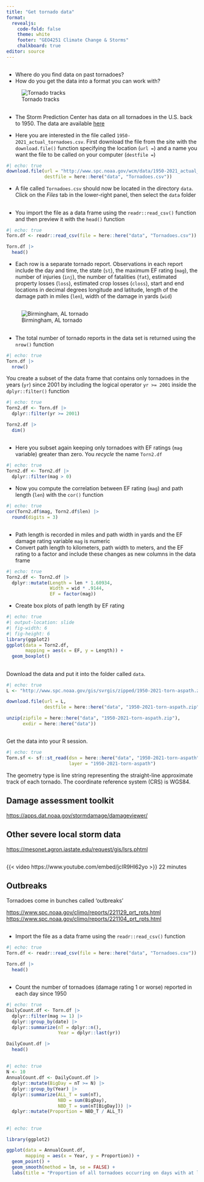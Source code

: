 ```yaml
---
title: "Get tornado data"
format: 
  revealjs:
    code-fold: false
    theme: white
    footer: "GEO4251 Climate Change & Storms"
    chalkboard: true
editor: source
---
```


## 

-   Where do you find data on past tornadoes?
-   How do you get the data into a format you can work with?

![Tornado tracks](https://farm8.staticflickr.com/7090/7157010997_2a92fa603c_o.jpg)

## 

-   The Storm Prediction Center has data on all tornadoes in the U.S. back to 1950. The data are available [here](https://www.spc.noaa.gov/wcm/)

-   Here you are interested in the file called `1950-2021_actual_tornadoes.csv`. First download the file from the site with the `download.file()` function specifying the location (`url =`) and a name you want the file to be called on your computer (`destfile =`)

```r
#| echo: true
download.file(url = "http://www.spc.noaa.gov/wcm/data/1950-2021_actual_tornadoes.csv",
              destfile = here::here("data", "Tornadoes.csv"))
```

-   A file called `Tornadoes.csv` should now be located in the directory `data`. Click on the *Files* tab in the lower-right panel, then select the `data` folder

##  {.smaller}

-   You import the file as a data frame using the `readr::read_csv()` function and then preview it with the `head()` function

```r
#| echo: true
Torn.df <- readr::read_csv(file = here::here("data", "Tornadoes.csv"))

Torn.df |>
  head()
```

-   Each row is a separate tornado report. Observations in each report include the day and time, the state (`st`), the maximum EF rating (`mag`), the number of injuries (`inj`), the number of fatalities (`fat`), estimated property losses (`loss`), estimated crop losses (`closs`), start and end locations in decimal degrees longitude and latitude, length of the damage path in miles (`len`), width of the damage in yards (`wid`)

## 

![Birmingham, AL tornado](figures/BirminghamDamagePath.jpg)

##

-   The total number of tornado reports in the data set is returned using the `nrow()` function

```r
#| echo: true
Torn.df |>
  nrow()
```

You create a subset of the data frame that contains only tornadoes in the years (`yr`) since 2001 by including the logical operator `yr >= 2001` inside the `dplyr::filter()` function

```r
#| echo: true
Torn2.df <- Torn.df |>
  dplyr::filter(yr >= 2001)

Torn2.df |>
  dim()
```

## 

-   Here you subset again keeping only tornadoes with EF ratings (`mag` variable) greater than zero. You *recycle* the name `Torn2.df`

```r
#| echo: true
Torn2.df <- Torn2.df |>
  dplyr::filter(mag > 0)
```

-   Now you compute the correlation between EF rating (`mag`) and path length (`len`) with the `cor()` function

```r
#| echo: true
cor(Torn2.df$mag, Torn2.df$len) |>
  round(digits = 3)
```

## 

-   Path length is recorded in miles and path width in yards and the EF damage rating variable `mag` is numeric
-   Convert path length to kilometers, path width to meters, and the EF rating to a factor and include these changes as new columns in the data frame

```r
#| echo: true
Torn2.df <- Torn2.df |>
  dplyr::mutate(Length = len * 1.60934,
                Width = wid * .9144,
                EF = factor(mag))
```

-   Create box plots of path length by EF rating

```r
#| echo: true
#| output-location: slide
#| fig-width: 6
#| fig-height: 6
library(ggplot2)
ggplot(data = Torn2.df,
       mapping = aes(x = EF, y = Length)) +
  geom_boxplot()
```

##

Download the data and put it into the folder called `data`.

```r
#| echo: true
L <- "http://www.spc.noaa.gov/gis/svrgis/zipped/1950-2021-torn-aspath.zip"

download.file(url = L,
              destfile = here::here("data", "1950-2021-torn-aspath.zip"))

unzip(zipfile = here::here("data", "1950-2021-torn-aspath.zip"), 
      exdir = here::here("data"))
```

##

Get the data into your R session.
```r
#| echo: true
Torn.sf <- sf::st_read(dsn = here::here("data", "1950-2021-torn-aspath"), 
                       layer = "1950-2021-torn-aspath") 
```

The geometry type is line string representing the straight-line approximate track of each tornado. The coordinate reference system (CRS) is WGS84.

## Damage assessment toolkit

<https://apps.dat.noaa.gov/stormdamage/damageviewer/>

## Other severe local storm data

<https://mesonet.agron.iastate.edu/request/gis/lsrs.phtml>

## 

{{< video https://www.youtube.com/embed/jcIR9Hl62yo >}} 22 minutes

## Outbreaks

Tornadoes come in bunches called 'outbreaks'

<https://www.spc.noaa.gov/climo/reports/221129_prt_rpts.html>
<https://www.spc.noaa.gov/climo/reports/221104_prt_rpts.html>

## {.smaller}

-   Import the file as a data frame using the `readr::read_csv()` function 
```r
#| echo: true
Torn.df <- readr::read_csv(file = here::here("data", "Tornadoes.csv"))

Torn.df |>
  head()
```

##
-   Count the number of tornadoes (damage rating 1 or worse) reported in each day since 1950

```r
#| echo: true
DailyCount.df <- Torn.df |>
  dplyr::filter(mag >= 1) |>
  dplyr::group_by(date) |>
  dplyr::summarize(nT = dplyr::n(),
                   Year = dplyr::last(yr))

DailyCount.df |>
  head()
```

##

```r
#| echo: true
N <- 10
AnnualCount.df <- DailyCount.df |>
  dplyr::mutate(BigDay = nT >= N) |>
  dplyr::group_by(Year) |>
  dplyr::summarize(ALL_T = sum(nT),
                   NBD = sum(BigDay),
                   NBD_T = sum(nT[BigDay])) |>
  dplyr::mutate(Proportion = NBD_T / ALL_T)
```

##

```r
#| echo: true

library(ggplot2)

ggplot(data = AnnualCount.df,
       mapping = aes(x = Year, y = Proportion)) +
  geom_point() +
  geom_smooth(method = lm, se = FALSE) +
  labs(title = "Proportion of all tornadoes occurring on days with at least 10 tornadoes")
```
